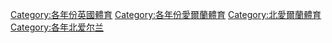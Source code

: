 [[Category:各年份英國體育|Category:各年份英國體育]]
[[Category:各年份愛爾蘭體育|Category:各年份愛爾蘭體育]]
[[Category:北愛爾蘭體育|Category:北愛爾蘭體育]]
[[Category:各年北爱尔兰|Category:各年北爱尔兰]]